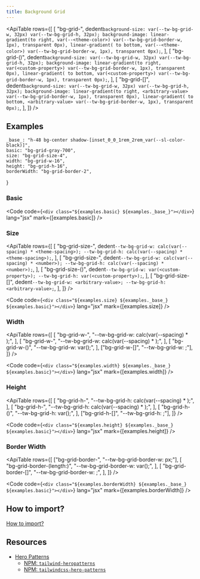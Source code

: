 ```yaml
---
title: Background Grid
---
```



<ApiTable
    rows={[
        [
            "bg-grid-<theme-color>",
            dedent`
                background-size: var(--tw-bg-grid-w, 32px) var(--tw-bg-grid-h, 32px);
                background-image: linear-gradient(to right, var(--<theme-color>) var(--tw-bg-grid-border-w, 1px), transparent 0px), linear-gradient( to bottom, var(--<theme-color>) var(--tw-bg-grid-border-w, 1px), transparent 0px);
            `,
        ],
        [
            "bg-grid-(<custom-property>)",
            dedent`
                background-size: var(--tw-bg-grid-w, 32px) var(--tw-bg-grid-h, 32px);
                background-image: linear-gradient(to right, var(<custom-property>) var(--tw-bg-grid-border-w, 1px), transparent 0px), linear-gradient( to bottom, var(<custom-property>) var(--tw-bg-grid-border-w, 1px), transparent 0px);
            `,
        ],
        [
            "bg-grid-[<arbitrary-value>]",
            dedent`
                background-size: var(--tw-bg-grid-w, 32px) var(--tw-bg-grid-h, 32px);
                background-image: linear-gradient(to right, <arbitrary-value> var(--tw-bg-grid-border-w, 1px), transparent 0px), linear-gradient( to bottom, <arbitrary-value> var(--tw-bg-grid-border-w, 1px), transparent 0px);
            `,
        ],
    ]}
/>

## Examples

    _base_: "h-48 bg-center shadow-[inset_0_0_1rem_2rem_var(--sl-color-black)]",
    basic: "bg-grid-gray-700",
    size: "bg-grid-size-4",
    width: "bg-grid-w-16",
    height: "bg-grid-h-16",
    borderWidth: "bg-grid-border-2",
}

### Basic

<Preview useGrid={false}>
    <div class={`${examples.basic} ${examples._base_}`} />
</Preview>

<Code
    code={`<div class="${examples.basic} ${examples._base_}"></div>`}
    lang="jsx"
    mark={[examples.basic]}
/>

### Size

<ApiTable
    rows={[
        [
            "bg-grid-size-<theme-spacing>",
            dedent`
                --tw-bg-grid-w: calc(var(--spacing) * <theme-spacing>);
                --tw-bg-grid-h: calc(var(--spacing) * <theme-spacing>);
            `,
        ],
        [
            "bg-grid-size-<number>",
            dedent`
                --tw-bg-grid-w: calc(var(--spacing) * <number>);
                --tw-bg-grid-h: calc(var(--spacing) * <number>);
            `,
        ],
        [
            "bg-grid-size-(<custom-property>)",
            dedent`
                --tw-bg-grid-w: var(<custom-property>);
                --tw-bg-grid-h: var(<custom-property>);
            `,
        ],
        [
            "bg-grid-size-[<arbitrary-value>]",
            dedent`
                --tw-bg-grid-w: <arbitrary-value>;
                --tw-bg-grid-h: <arbitrary-value>;
            `,
        ],
    ]}
/>

<Preview useGrid={false}>
    <div class={`${examples.size} ${examples._base_} ${examples.basic}`} />
</Preview>

<Code
    code={`<div class="${examples.size} ${examples._base_} ${examples.basic}"></div>`}
    lang="jsx"
    mark={[examples.size]}
/>

### Width

<ApiTable
    rows={[
        [
            "bg-grid-w-<theme-spacing>",
            "--tw-bg-grid-w: calc(var(--spacing) * <theme-spacing>);",
        ],
        [
            "bg-grid-w-<number>",
            "--tw-bg-grid-w: calc(var(--spacing) * <number>);",
        ],
        [
            "bg-grid-w-(<custom-property>)",
            "--tw-bg-grid-w: var(<custom-property>);",
        ],
        ["bg-grid-w-[<arbitrary-value>]", "--tw-bg-grid-w: <arbitrary-value>;"],
    ]}
/>

<Preview useGrid={false}>
    <div class={`${examples.width} ${examples._base_} ${examples.basic}`} />
</Preview>

<Code
    code={`<div class="${examples.width} ${examples._base_} ${examples.basic}"></div>`}
    lang="jsx"
    mark={[examples.width]}
/>

### Height

<ApiTable
    rows={[
        [
            "bg-grid-h-<theme-spacing>",
            "--tw-bg-grid-h: calc(var(--spacing) * <theme-spacing>);",
        ],
        [
            "bg-grid-h-<number>",
            "--tw-bg-grid-h: calc(var(--spacing) * <number>);",
        ],
        [
            "bg-grid-h-(<custom-property>)",
            "--tw-bg-grid-h: var(<custom-property>);",
        ],
        ["bg-grid-h-[<arbitrary-value>]", "--tw-bg-grid-h: <arbitrary-value>;"],
    ]}
/>

<Preview useGrid={false}>
    <div class={`${examples.height} ${examples._base_} ${examples.basic}`} />
</Preview>

<Code
    code={`<div class="${examples.height} ${examples._base_} ${examples.basic}"></div>`}
    lang="jsx"
    mark={[examples.height]}
/>

### Border Width

<ApiTable
    rows={[
        ["bg-grid-border-<number>", "--tw-bg-grid-border-w: <number>px;"],
        [
            "bg-grid-border-(length:<custom-property>)",
            "--tw-bg-grid-border-w: var(<custom-property>);",
        ],
        [
            "bg-grid-border-[<arbitrary-value>]",
            "--tw-bg-grid-border-w: <arbitrary-value>;",
        ],
    ]}
/>

<Preview useGrid={false}>
    <div
        class={`${examples.borderWidth} ${examples._base_} ${examples.basic}`}
    />
</Preview>

<Code
    code={`<div class="${examples.borderWidth} ${examples._base_} ${examples.basic}"></div>`}
    lang="jsx"
    mark={[examples.borderWidth]}
/>

## How to import?

[How to import?](/#how-to-import)

## Resources

- [Hero Patterns](https://heropatterns.com)
    - [NPM: `tailwind-heropatterns`](https://www.npmjs.com/package/tailwind-heropatterns)
    - [NPM: `tailwindcss-hero-patterns`](https://www.npmjs.com/package/tailwindcss-hero-patterns)
